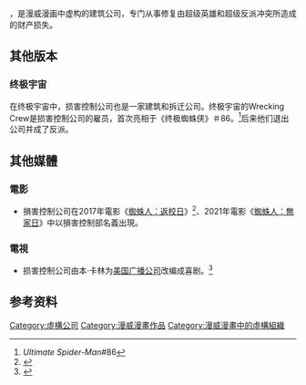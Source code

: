 {{Infobox comics organization <!--Wikipedia:WikiProject Comics-->
|image= 
|name=损害控制公司<br>Damage Control
|imagesize=
|caption=
|publisher=[[漫威漫畫|漫威漫畫]]
|debut=《Marvel Age Annual》#4 (1988年6月)
|creators= Dwayne McDuffie<br>Ernie Colón
|type=建築施工
|business=y
|organisation=
|organization=
|base= [[熨斗大廈|熨斗大廈]], [[紐約市|紐約市]]
|owners= {{le|安妮·瑪麗·胡格|Anne Marie Hoag}}
|employees=
|fullroster=
|cat=
|subcat=漫威漫画
|sortkey=Damage Control (comics)
|}}
{{vgname2|损害控制公司|en=Damage Control}}，是漫威漫画中虚构的建筑公司，专门从事修复由超级英雄和超级反派冲突所造成的财产损失。

==其他版本==
===终极宇宙===
在终极宇宙中，损害控制公司也是一家建筑和拆迁公司。终极宇宙的Wrecking Crew是损害控制公司的雇员，首次亮相于《终极蜘蛛侠》＃86。<ref>''Ultimate Spider-Man ''#86</ref>后来他们退出公司并成了反派。

==其他媒體==
===電影===
* 損害控制公司在2017年電影《[[蜘蛛人：返校日|蜘蛛人：返校日]]》<ref>{{cite web|url=https://www.fandango.com/movie-news/exclusive-interview-spider-man-homecoming-director-jon-watts-on-easter-eggs-iron-man-john-hughes-and-more-752086|title=Exclusive Interview: 'Spider-Man: Homecoming' Director Jon Watts On Easter Eggs, Iron Man, John Hughes And More|last=Davis|first=Erik|publisher=[[Fandango_Media|Fandango]]|date=March 28, 2017|access-date=March 28, 2017|archive-url=https://www.webcitation.org/6pJ2U9wSJ?url=https://www.fandango.com/movie-news/exclusive-interview-spider-man-homecoming-director-jon-watts-on-easter-eggs-iron-man-john-hughes-and-more-752086|archive-date=March 28, 2017|url-status=live}}</ref>、2021年電影《[[蜘蛛人：無家日|蜘蛛人：無家日]]》中以損害控制部名義出現。

===電視===
*损害控制公司由本·卡林为[[美国广播公司|美国广播公司]]改编成喜剧。<ref>{{cite web|url=https://deadline.com/2015/10/marvel-damage-control-tv-series-comedy-abc-1201566243/|title=Marvel Comics ‘Damage Control’ Adapted As Comedy TV Series By ABC|last=Andreeva|first=Nellie|work=[[Deadline.com|Deadline.com]]|date=October 2, 2015|accessdate=October 2, 2015|archiveurl=https://www.webcitation.org/6bzFg8ZAE?url=http://deadline.com/2015/10/marvel-damage-control-tv-series-comedy-abc-1201566243/|archivedate=2015-10-02|deadurl=no}}</ref>

==参考资料==
{{Reflist}}

[[Category:虛構公司|Category:虛構公司]]
[[Category:漫威漫畫作品|Category:漫威漫畫作品]]
[[Category:漫威漫畫中的虛構組織|Category:漫威漫畫中的虛構組織]]